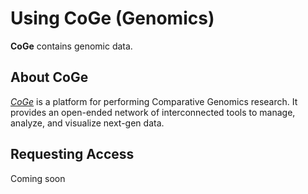 # Using CoGe \(Genomics\)

**CoGe** contains genomic data.

## About CoGe

[_CoGe_](https://genomevolution.org/coge/) is a platform for performing Comparative Genomics research. It provides an open-ended network of interconnected tools to manage, analyze, and visualize next-gen data.

## Requesting Access

Coming soon

